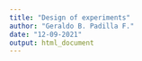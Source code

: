 ```yaml
---
title: "Design of experiments"
author: "Geraldo B. Padilla F."
date: "12-09-2021"
output: html_document
---
```

